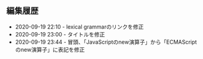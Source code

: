 ## 編集履歴

* 2020-09-19 22:10 - lexical grammarのリンクを修正
* 2020-09-19 23:00 - タイトルを修正
* 2020-09-19 23:44 - 冒頭、「JavaScriptのnew演算子」から「ECMAScriptのnew演算子」に表記を修正
